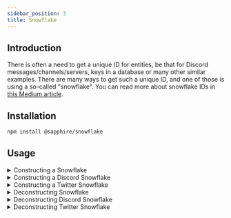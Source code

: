 ```yaml
---
sidebar_position: 3
title: Snowflake
---
```


## Introduction

There is often a need to get a unique ID for entities, be that for Discord messages/channels/servers, keys in a database
or many other similar examples. There are many ways to get such a unique ID, and one of those is using a so-called
"snowflake". You can read more about snowflake IDs in
[this Medium article](https://medium.com/better-programming/uuid-generation-snowflake-identifiers-unique-2aed8b1771bc).

## Installation

```bash npm2yarn2pnpm
npm install @sapphire/snowflake
```

## Usage

<details id="constructing">
<summary>Constructing a Snowflake</summary>

```typescript ts2esm2cjs
// Import the Snowflake class
import { Snowflake } from '@sapphire/snowflake';

// Define a custom epoch
const epoch = new Date('2000-01-01T00:00:00.000Z');

// Create an instance of Snowflake
const snowflake = new Snowflake(epoch);

// Generate a snowflake with the given epoch
const uniqueId = snowflake.generate();
```

</details>

<details id="constructing-discord">
<summary>Constructing a Discord Snowflake</summary>

```typescript ts2esm2cjs
// Import the Snowflake class
import { DiscordSnowflake } from '@sapphire/snowflake';

// Generate a snowflake with Discord's epoch
const uniqueId = DiscordSnowflake.generate();
```

</details>

<details id="constructing-twitter">
<summary>Constructing a Twitter Snowflake</summary>

```typescript ts2esm2cjs
// Import the Snowflake class
import { TwitterSnowflake } from '@sapphire/snowflake';

// Generate a snowflake with Twitter's epoch
const uniqueId = TwitterSnowflake.generate();
```

</details>

<details id="deconstructing">
<summary>Deconstructing Snowflake</summary>

```typescript ts2esm2cjs
// Import the Snowflake class
import { Snowflake } from '@sapphire/snowflake';

// Define a custom epoch
const epoch = new Date('2000-01-01T00:00:00.000Z');

// Create an instance of Snowflake
const snowflake = new Snowflake(epoch);

// Deconstruct a snowflake with the given epoch
const uniqueId = snowflake.deconstruct('3971046231244935168');
```

</details>
<details>
<summary>Deconstructing Discord Snowflake</summary>

```typescript ts2esm2cjs
import { DiscordSnowflake } from '@sapphire/snowflake';

// Generate a snowflake with Discord's epoch
const uniqueId = DiscordSnowflake.deconstruct('3971046231244935168');
```

</details>

<details>
<summary>Deconstructing Twitter Snowflake</summary>

```typescript ts2esm2cjs
import { TwitterSnowflake } from '@sapphire/snowflake';

// Generate a snowflake with Discord's epoch
const uniqueId = TwitterSnowflake.deconstruct('3971046231244935168');
```

</details>
